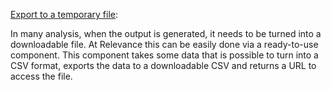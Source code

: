 [Export to a temporary file](/build-custom-tools/tool-steps/export-data-to-a-temporary-downloadable-file):

In many analysis, when the output is generated, it needs to be turned into a downloadable file.
At Relevance this can be easily done via a ready-to-use component.
This component takes some data that is possible to turn into a CSV format, exports the data to 
a downloadable CSV and returns a URL to access the file. 


